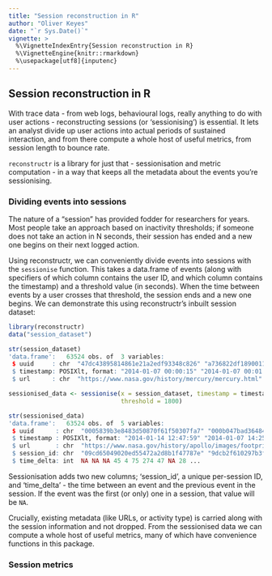 ```yaml
---
title: "Session reconstruction in R"
author: "Oliver Keyes"
date: "`r Sys.Date()`"
vignette: >
  %\VignetteIndexEntry{Session reconstruction in R}
  %\VignetteEngine{knitr::rmarkdown}
  %\usepackage[utf8]{inputenc}
---
```


## Session reconstruction in R

With trace data - from web logs, behavioural logs, really anything to do with user actions - reconstructing sessions (or 'sessionising') is essential. It lets an analyst divide up user actions into actual periods of sustained interaction, and from there compute a whole host of useful metrics,
from session length to bounce rate.

`reconstructr` is a library for just that - sessionisation and metric computation - in a way that keeps all the metadata about the events you're sessionising.

### Dividing events into sessions

The nature of a "session" has provided fodder for researchers for years. Most people take an approach based on inactivity thresholds; if someone does not take an action in N seconds, their session has ended and a new one begins on their next logged action.

Using reconstructr, we can conveniently divide events into sessions with the `sessionise` function. This takes a data.frame of events (along with specifiers of which column contains the user ID, and which column contains the timestamp) and a threshold value (in seconds). When the time between events by a user crosses that threshold, the session ends and a new one begins.
We can demonstrate this using reconstructr's inbuilt session dataset:

```r
library(reconstructr)
data("session_dataset")

str(session_dataset)
'data.frame':	63524 obs. of  3 variables:
 $ uuid     : chr  "47dc43895814861e21a2edf93348c826" "a736822df1890011694e7049cb3abef3" "674d2d00e096a3319874a4347caa1f4a" "f62d315398e6d04a3f2fa02e8ae42d49" ...
 $ timestamp: POSIXlt, format: "2014-01-07 00:00:15" "2014-01-07 00:01:11" "2014-01-07 00:01:54" ...
 $ url      : chr  "https://www.nasa.gov/history/mercury/mercury.html" "https://www.nasa.gov/images/ksclogosmall.gif" "https://www.nasa.gov/elv/hot.gif" "https://www.nasa.gov/facts/faq04.html" ...

sessionised_data <- sessionise(x = session_dataset, timestamp = timestamp, user_id = uuid,
                               threshold = 1800)

str(sessionised_data)
'data.frame':	63524 obs. of  5 variables:
 $ uuid      : chr  "0005839b3e8483d50870f61f50307fa7" "000b047bad36484451f12c114ab5eb28" "000b047bad36484451f12c114ab5eb28" "000b047bad36484451f12c114ab5eb28" ...
 $ timestamp : POSIXlt, format: "2014-01-14 12:47:59" "2014-01-07 14:25:11" "2014-01-09 12:47:17" ...
 $ url       : chr  "https://www.nasa.gov/history/apollo/images/footprint-logo.gif" "https://www.nasa.gov/ksc.html" "https://www.nasa.gov/biomed/threat/gif/beachmousefinsmall.gif" "https://www.nasa.gov/shuttle/resources/orbiters/atlantis.html" ...
 $ session_id: chr  "09cd65049020ed55472a2d8b1f47787e" "9dcb2f610297b3fe2c810907fa90fb8e" "70bcde51eff332d4ac820a90930f0f6e" "70bcde51eff332d4ac820a90930f0f6e" ...
 $ time_delta: int  NA NA NA 45 4 75 274 47 NA 28 ...
```

Sessionisation adds two new columns; 'session\_id', a unique per-session ID, and 'time\_delta' - the time between an event and the previous event in the session. If the event was the first (or only) one in a session, that value will be `NA`.

Crucially, existing metadata (like URLs, or activity type) is carried along with the session information and not dropped. From the sessionised data we can compute a whole host of useful metrics, many of which have convenience functions in this package.

### Session metrics
